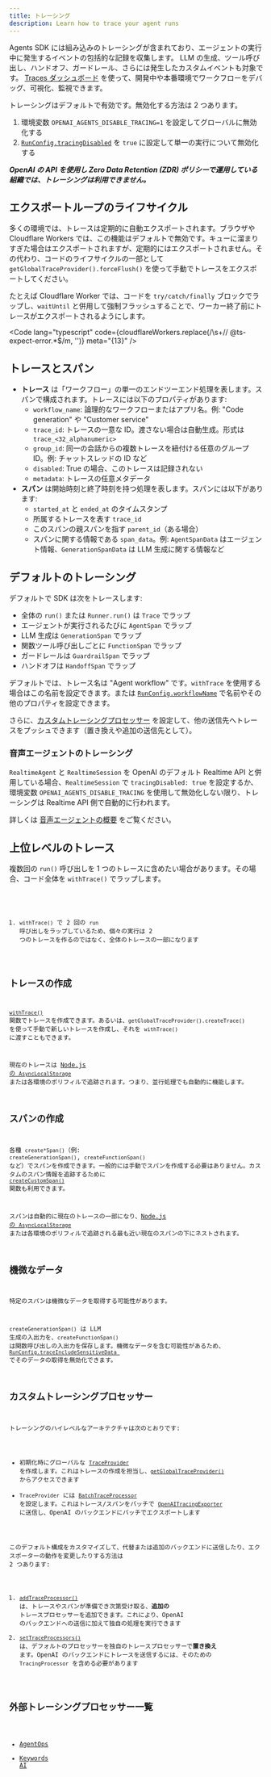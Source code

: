 ```yaml
---
title: トレーシング
description: Learn how to trace your agent runs
---
```



Agents SDK には組み込みのトレーシングが含まれており、エージェントの実行中に発生するイベントの包括的な記録を収集します。 LLM の生成、ツール呼び出し、ハンドオフ、ガードレール、さらには発生したカスタムイベントも対象です。 [Traces ダッシュボード](https://platform.openai.com/traces) を使って、開発中や本番環境でワークフローをデバッグ、可視化、監視できます。

<Aside type="note">

トレーシングはデフォルトで有効です。無効化する方法は 2 つあります。

1. 環境変数 `OPENAI_AGENTS_DISABLE_TRACING=1` を設定してグローバルに無効化する
2. [`RunConfig.tracingDisabled`](/openai-agents-js/openai/agents-core/type-aliases/runconfig/#tracingdisabled) を `true` に設定して単一の実行について無効化する

**_OpenAI の API を使用し Zero Data Retention (ZDR) ポリシーで運用している組織では、トレーシングは利用できません。_**

</Aside>

## エクスポートループのライフサイクル

多くの環境では、トレースは定期的に自動エクスポートされます。ブラウザや Cloudflare Workers では、この機能はデフォルトで無効です。キューに溜まりすぎた場合はエクスポートされますが、定期的にはエクスポートされません。その代わり、コードのライフサイクルの一部として `getGlobalTraceProvider().forceFlush()` を使って手動でトレースをエクスポートしてください。

たとえば Cloudflare Worker では、コードを `try/catch/finally` ブロックでラップし、`waitUntil` と併用して強制フラッシュすることで、ワーカー終了前にトレースがエクスポートされるようにします。

<Code
  lang="typescript"
  code={cloudflareWorkers.replace(/\s+\/\/ @ts-expect-error.*$/m, '')}
  meta="{13}"
/>

## トレースとスパン

- **トレース** は「ワークフロー」の単一のエンドツーエンド処理を表します。スパンで構成されます。トレースには以下のプロパティがあります:
  - `workflow_name`: 論理的なワークフローまたはアプリ名。例: "Code generation" や "Customer service"
  - `trace_id`: トレースの一意な ID。渡さない場合は自動生成。形式は `trace_<32_alphanumeric>`
  - `group_id`: 同一の会話からの複数トレースを紐付ける任意のグループ ID。例: チャットスレッドの ID など
  - `disabled`: True の場合、このトレースは記録されない
  - `metadata`: トレースの任意メタデータ
- **スパン** は開始時刻と終了時刻を持つ処理を表します。スパンには以下があります:
  - `started_at` と `ended_at` のタイムスタンプ
  - 所属するトレースを表す `trace_id`
  - このスパンの親スパンを指す `parent_id`（ある場合）
  - スパンに関する情報である `span_data`。例: `AgentSpanData` はエージェント情報、`GenerationSpanData` は LLM 生成に関する情報など

## デフォルトのトレーシング

デフォルトで SDK は次をトレースします:

- 全体の `run()` または `Runner.run()` は `Trace` でラップ
- エージェントが実行されるたびに `AgentSpan` でラップ
- LLM 生成は `GenerationSpan` でラップ
- 関数ツール呼び出しごとに `FunctionSpan` でラップ
- ガードレールは `GuardrailSpan` でラップ
- ハンドオフは `HandoffSpan` でラップ

デフォルトでは、トレース名は "Agent workflow" です。`withTrace` を使用する場合はこの名前を設定できます。または [`RunConfig.workflowName`](/openai-agents-js/openai/agents-core/type-aliases/runconfig/#workflowname) で名前やその他のプロパティを設定できます。

さらに、[カスタムトレーシングプロセッサー](#custom-tracing-processors) を設定して、他の送信先へトレースをプッシュできます（置き換えや追加の送信先として）。

### 音声エージェントのトレーシング

`RealtimeAgent` と `RealtimeSession` を OpenAI のデフォルト Realtime API と併用している場合、`RealtimeSession` で `tracingDisabled: true` を設定するか、環境変数 `OPENAI_AGENTS_DISABLE_TRACING` を使用して無効化しない限り、トレーシングは Realtime API 側で自動的に行われます。

詳しくは [音声エージェントの概要](/openai-agents-js/ja/guides/voice-agents) をご覧ください。

## 上位レベルのトレース

複数回の `run()` 呼び出しを 1 つのトレースに含めたい場合があります。その場合、コード全体を `withTrace()` でラップします。

<Code lang="typescript" code={customTraceExample} />

1. `withTrace()` で 2 回の `run` 呼び出しをラップしているため、個々の実行は 2 つのトレースを作るのではなく、全体のトレースの一部になります

## トレースの作成

[`withTrace()`](/openai-agents-js/openai/agents-core/functions/withtrace/) 関数でトレースを作成できます。あるいは、`getGlobalTraceProvider().createTrace()` を使って手動で新しいトレースを作成し、それを `withTrace()` に渡すこともできます。

現在のトレースは [Node.js の `AsyncLocalStorage`](https://nodejs.org/api/async_context.html#class-asynclocalstorage) または各環境のポリフィルで追跡されます。つまり、並行処理でも自動的に機能します。

## スパンの作成

各種 `create*Span()`（例: `createGenerationSpan()`, `createFunctionSpan()` など）でスパンを作成できます。一般的には手動でスパンを作成する必要はありません。カスタムのスパン情報を追跡するために [`createCustomSpan()`](/openai-agents-js/openai/agents-core/functions/createcustomspan/) 関数も利用できます。

スパンは自動的に現在のトレースの一部になり、[Node.js の `AsyncLocalStorage`](https://nodejs.org/api/async_context.html#class-asynclocalstorage) または各環境のポリフィルで追跡される最も近い現在のスパンの下にネストされます。

## 機微なデータ

特定のスパンは機微なデータを取得する可能性があります。

`createGenerationSpan()` は LLM 生成の入出力を、`createFunctionSpan()` は関数呼び出しの入出力を保存します。機微なデータを含む可能性があるため、[`RunConfig.traceIncludeSensitiveData
`](/openai-agents-js/openai/agents-core/type-aliases/runconfig/#traceincludesensitivedata) でそのデータの取得を無効化できます。

## カスタムトレーシングプロセッサー

トレーシングのハイレベルなアーキテクチャは次のとおりです:

- 初期化時にグローバルな [`TraceProvider`](/openai-agents-js/openai/agents-core/classes/traceprovider) を作成します。これはトレースの作成を担当し、[`getGlobalTraceProvider()`](/openai-agents-js/openai/agents-core/functions/getglobaltraceprovider/) からアクセスできます
- `TraceProvider` には [`BatchTraceProcessor`](/openai-agents-js/openai/agents-core/classes/batchtraceprocessor/) を設定します。これはトレース/スパンをバッチで [`OpenAITracingExporter`](/openai-agents-js/openai/agents-openai/classes/openaitracingexporter/) に送信し、OpenAI のバックエンドにバッチでエクスポートします

このデフォルト構成をカスタマイズして、代替または追加のバックエンドに送信したり、エクスポーターの動作を変更したりする方法は 2 つあります:

1. [`addTraceProcessor()`](/openai-agents-js/openai/agents-core/functions/addtraceprocessor) は、トレースやスパンが準備でき次第受け取る、**追加の** トレースプロセッサーを追加できます。これにより、OpenAI のバックエンドへの送信に加えて独自の処理を実行できます
2. [`setTraceProcessors()`](/openai-agents-js/openai/agents-core/functions/settraceprocessors) は、デフォルトのプロセッサーを独自のトレースプロセッサーで**置き換え** ます。OpenAI のバックエンドにトレースを送信するには、そのための `TracingProcessor` を含める必要があります

## 外部トレーシングプロセッサー一覧

- [AgentOps](https://docs.agentops.ai/v2/usage/typescript-sdk#openai-agents-integration)
- [Keywords AI](https://docs.keywordsai.co/integration/development-frameworks/openai-agents-sdk-js)
